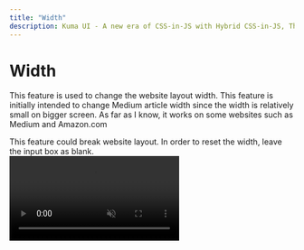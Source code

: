 ```yaml
---
title: "Width"
description: Kuma UI - A new era of CSS-in-JS with Hybrid CSS-in-JS, Theming and Universal UI Components
---
```



# Width

This feature is used to change the website layout width. This feature is initially intended to change Medium article width since the width is relatively small on bigger screen.
As far as I know, it works on some websites such as Medium and Amazon.com

<Callout type="warning">
  This feature could break website layout. 
</Callout>

<Callout type="info">
  In order to reset the width, leave the input box as blank.
</Callout>



<br/>

<video className="rounded-lg" muted controls loop playsinline src="/custom-style/change-width.webm" />